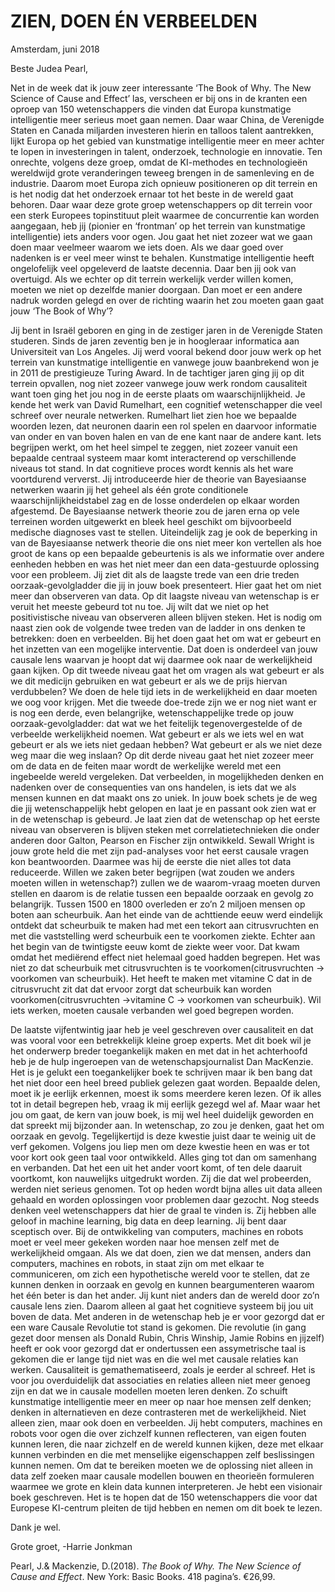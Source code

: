 
# ZIEN, DOEN ÉN VERBEELDEN


Amsterdam, juni 2018


Beste Judea Pearl,


Net in de week dat ik jouw zeer interessante ‘The Book of Why. The New Science of Cause and Effect’ las, verscheen er bij ons in de kranten een oproep van 150 wetenschappers die vinden dat Europa kunstmatige intelligentie meer serieus moet gaan nemen. Daar waar China, de Verenigde Staten en Canada miljarden investeren hierin en talloos talent aantrekken, lijkt Europa op het gebied van kunstmatige intelligentie meer en meer achter te lopen in investeringen in talent, onderzoek, technologie en innovatie. Ten onrechte, volgens deze groep, omdat de KI-methodes en technologieën wereldwijd grote veranderingen teweeg brengen in de samenleving en de industrie. Daarom moet Europa zich opnieuw positioneren op dit terrein en is het nodig dat het onderzoek ernaar tot het beste in de wereld gaat behoren. Daar waar deze grote groep wetenschappers op dit terrein voor een sterk Europees topinstituut pleit waarmee de concurrentie kan worden aangegaan, heb jij (pionier en ‘frontman’ op het terrein van kunstmatige intelligentie) iets anders voor ogen. Jou gaat het niet zozeer wat we gaan doen maar veelmeer waarom we iets doen. Als we daar goed over nadenken is er veel meer winst te behalen. Kunstmatige intelligentie heeft ongelofelijk veel opgeleverd de laatste decennia. Daar ben jij ook van overtuigd. Als we echter op dit terrein werkelijk verder willen komen, moeten we niet op dezelfde manier doorgaan. Dan moet er een andere nadruk worden gelegd en over de richting waarin het zou moeten gaan gaat jouw ‘The Book of Why’?


Jij bent in Israël geboren en ging in de zestiger jaren in de Verenigde Staten studeren. Sinds de jaren zeventig ben je in hoogleraar informatica aan Universiteit van Los Angeles. Jij werd vooral bekend door jouw werk op het terrein van kunstmatige intelligentie en vanwege jouw baanbrekend won je in 2011 de prestigieuze Turing Award. In de tachtiger jaren ging jij op dit terrein opvallen, nog niet zozeer vanwege jouw werk rondom causaliteit want toen ging het jou nog in de eerste plaats om waarschijnlijkheid. Je kende het werk van David Rumelhart, een cognitief wetenschapper die veel schreef over neurale netwerken. Rumelhart liet zien hoe we bepaalde woorden lezen, dat neuronen daarin een rol spelen en daarvoor informatie van onder en van boven halen en van de ene kant naar de andere kant. Iets begrijpen werkt, om het heel simpel te zeggen, niet zozeer vanuit een bepaalde centraal systeem maar komt interacterend op verschillende niveaus tot stand. In dat cognitieve proces wordt kennis als het ware voortdurend ververst. Jij introduceerde hier de theorie van Bayesiaanse netwerken waarin jij het geheel als één grote conditionele waarschijnlijkheidstabel zag en de losse onderdelen op elkaar worden afgestemd. De Bayesiaanse netwerk theorie zou de jaren erna op vele terreinen worden uitgewerkt en bleek heel geschikt om bijvoorbeeld medische diagnoses vast te stellen. Uiteindelijk zag je ook de beperking in van de Bayesiaanse netwerk theorie die ons niet meer kon vertellen als hoe groot de kans op een bepaalde gebeurtenis is als we informatie over andere eenheden hebben en was het niet meer dan een data-gestuurde oplossing voor een probleem. Jij ziet dit als de laagste trede van een drie treden oorzaak-gevolgladder die jij in jouw boek presenteert. Hier gaat het om niet meer dan observeren van data. Op dit laagste niveau van wetenschap is er veruit het meeste gebeurd tot nu toe. Jij wilt dat we niet op het positivistische niveau van observeren alleen blijven steken. Het is nodig om naast zien ook de volgende twee treden van de ladder in ons denken te betrekken: doen en verbeelden. Bij het doen gaat het om wat er gebeurt en het inzetten van een mogelijke interventie. Dat doen is onderdeel van jouw causale lens waarvan je hoopt dat wij daarmee ook naar de werkelijkheid gaan kijken. Op dit tweede niveau gaat het om vragen als wat gebeurt er als we dit medicijn gebruiken en wat gebeurt er als we de prijs hiervan verdubbelen? We doen de hele tijd iets in de werkelijkheid en daar moeten we oog voor krijgen. Met die tweede doe-trede zijn we er nog niet want er is nog een derde, even belangrijke, wetenschappelijke trede op jouw oorzaak-gevolgladder: dat wat we het feitelijk tegenovergestelde of de verbeelde werkelijkheid noemen. Wat gebeurt er als we iets wel en wat gebeurt er als we iets niet gedaan hebben? Wat gebeurt er als we niet deze weg maar die weg inslaan? Op dit derde niveau gaat het niet zozeer meer om de data en de feiten maar wordt de werkelijke wereld met een ingebeelde wereld vergeleken. Dat verbeelden, in mogelijkheden denken en nadenken over de consequenties van ons handelen, is iets dat we als mensen kunnen en dat maakt ons zo uniek. In jouw boek schets je de weg die jij wetenschappelijk hebt gelopen en laat je en passant ook zien wat er in de wetenschap is gebeurd. Je laat zien dat de wetenschap op het eerste niveau van observeren is blijven steken met correlatietechnieken die onder anderen door Galton, Pearson en Fischer zijn ontwikkeld. Sewall Wright is jouw grote held die met zijn pad-analyses voor het eerst causale vragen kon beantwoorden. Daarmee was hij de eerste die niet alles tot data reduceerde. Willen we zaken beter begrijpen (wat zouden we anders moeten willen in wetenschap?) zullen we de waarom-vraag moeten durven stellen en daarom is de relatie tussen een bepaalde oorzaak en gevolg zo belangrijk. Tussen 1500 en 1800 overleden er zo’n 2 miljoen mensen op boten aan scheurbuik. Aan het einde van de achttiende eeuw werd eindelijk ontdekt dat scheurbuik te maken had met een tekort aan citrusvruchten en met die vaststelling werd scheurbuik een te voorkomen ziekte. Echter aan het begin van de twintigste eeuw komt de ziekte weer voor. Dat kwam omdat het mediërend effect niet helemaal goed hadden begrepen. Het was niet zo dat scheurbuik met citrusvruchten is te voorkomen(citrusvruchten -> voorkomen van scheurbuik). Het heeft te maken met vitamine C dat in de citrusvrucht zit dat dat ervoor zorgt dat scheurbuik kan worden voorkomen(citrusvruchten ->vitamine C -> voorkomen van scheurbuik). Wil iets werken, moeten causale verbanden wel goed begrepen worden.  


De laatste vijfentwintig jaar heb je veel geschreven over causaliteit en dat was vooral voor een betrekkelijk kleine groep experts. Met dit boek wil je het onderwerp breder toegankelijk maken en met dat in het achterhoofd heb je de hulp ingeroepen van de wetenschapsjournalist Dan MacKenzie. Het is je gelukt een toegankelijker boek te schrijven maar ik ben bang dat het niet door een heel breed publiek gelezen gaat worden. Bepaalde delen, moet ik je eerlijk erkennen, moest ik soms meerdere keren lezen. Of ik alles tot in detail begrepen heb, vraag ik mij eerlijk gezegd wel af. Maar waar het jou om gaat, de kern van jouw boek, is mij wel heel duidelijk geworden en dat spreekt mij bijzonder aan. In wetenschap, zo zou je denken, gaat het om oorzaak en gevolg. Tegelijkertijd is deze kwestie juist daar te weinig uit de verf gekomen. Volgens jou liep men om deze kwestie heen en was er tot voor kort ook geen taal voor ontwikkeld. Alles ging tot dan om samenhang en verbanden. Dat het een uit het ander voort komt, of ten dele daaruit voortkomt, kon nauwelijks uitgedrukt worden. Zij die dat wel probeerden, werden niet serieus genomen. Tot op heden wordt bijna alles uit data alleen gehaald en worden oplossingen voor problemen daar gezocht. Nog steeds denken veel wetenschappers dat hier de graal te vinden is. Zij hebben alle geloof in machine learning, big data en deep learning. Jij bent daar sceptisch over. Bij de ontwikkeling van computers, machines en robots moet er veel meer gekeken worden naar hoe mensen zelf met de werkelijkheid omgaan. Als we dat doen, zien we dat mensen, anders dan computers, machines en robots, in staat zijn om met elkaar te communiceren, om zich een hypothetische wereld voor te stellen, dat ze kunnen denken in oorzaak en gevolg en kunnen beargumenteren waarom het één beter is dan het ander. Jij kunt niet anders dan de wereld door zo’n causale lens zien. Daarom alleen al gaat het cognitieve systeem bij jou uit boven de data. Met anderen in de wetenschap heb je er voor gezorgd dat er een ware Causale Revolutie tot stand is gekomen. Die revolutie (in gang gezet door mensen als Donald Rubin, Chris Winship, Jamie Robins en jijzelf) heeft er ook voor gezorgd dat er ondertussen een assymetrische taal is gekomen die er lange tijd niet was en die wel met causale relaties kan werken. Causaliteit is gemathematiseerd, zoals je eerder al schreef. Het is voor jou overduidelijk dat associaties en relaties alleen niet meer genoeg zijn en dat we in causale modellen moeten leren denken. Zo schuift kunstmatige intelligentie meer en meer op naar hoe mensen zelf denken; denken in alternatieven en deze contrasteren met de werkelijkheid. Niet alleen zien, maar ook doen en verbeelden. Jij hebt computers, machines en robots voor ogen die over zichzelf kunnen reflecteren, van eigen fouten kunnen leren, die naar zichzelf en de wereld kunnen kijken, deze met elkaar kunnen verbinden en die met menselijke eigenschappen zelf beslissingen kunnen nemen. Om dat te bereiken moeten we de oplossing niet alleen in data zelf zoeken maar causale modellen bouwen en theorieën formuleren waarmee we grote en klein data kunnen interpreteren. Je hebt een visionair boek geschreven. Het is te hopen dat de 150 wetenschappers die voor dat Europese KI-centrum pleiten de tijd hebben en nemen om dit boek te lezen.


Dank je wel.


Grote groet, -Harrie Jonkman


Pearl, J.& Mackenzie, D.(2018). *The Book of Why. The New Science of Cause and Effect*. New York: Basic Books. 418 pagina’s. €26,99.

